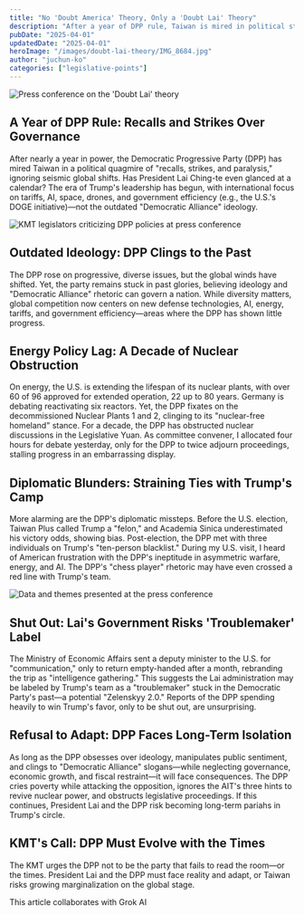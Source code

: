 ```yaml
---
title: "No 'Doubt America' Theory, Only a 'Doubt Lai' Theory"
description: "After a year of DPP rule, Taiwan is mired in political stagnation while ignoring shifting global dynamics. This article criticizes the Lai administration's failures in energy policy and diplomatic missteps."
pubDate: "2025-04-01"
updatedDate: "2025-04-01"
heroImage: "/images/doubt-lai-theory/IMG_8684.jpg"
author: "juchun-ko"
categories: ["legislative-points"]
---
```


![Press conference on the 'Doubt Lai' theory](/images/doubt-lai-theory/IMG_8684.jpg)

## A Year of DPP Rule: Recalls and Strikes Over Governance

After nearly a year in power, the Democratic Progressive Party (DPP) has mired Taiwan in a political quagmire of "recalls, strikes, and paralysis," ignoring seismic global shifts. Has President Lai Ching-te even glanced at a calendar? The era of Trump's leadership has begun, with international focus on tariffs, AI, space, drones, and government efficiency (e.g., the U.S.'s DOGE initiative)—not the outdated "Democratic Alliance" ideology.

![KMT legislators criticizing DPP policies at press conference](/images/doubt-lai-theory/IMG_8680.jpeg)

## Outdated Ideology: DPP Clings to the Past

The DPP rose on progressive, diverse issues, but the global winds have shifted. Yet, the party remains stuck in past glories, believing ideology and "Democratic Alliance" rhetoric can govern a nation. While diversity matters, global competition now centers on new defense technologies, AI, energy, tariffs, and government efficiency—areas where the DPP has shown little progress.

## Energy Policy Lag: A Decade of Nuclear Obstruction

On energy, the U.S. is extending the lifespan of its nuclear plants, with over 60 of 96 approved for extended operation, 22 up to 80 years. Germany is debating reactivating six reactors. Yet, the DPP fixates on the decommissioned Nuclear Plants 1 and 2, clinging to its "nuclear-free homeland" stance. For a decade, the DPP has obstructed nuclear discussions in the Legislative Yuan. As committee convener, I allocated four hours for debate yesterday, only for the DPP to twice adjourn proceedings, stalling progress in an embarrassing display.

## Diplomatic Blunders: Straining Ties with Trump's Camp

More alarming are the DPP's diplomatic missteps. Before the U.S. election, Taiwan Plus called Trump a "felon," and Academia Sinica underestimated his victory odds, showing bias. Post-election, the DPP met with three individuals on Trump's "ten-person blacklist." During my U.S. visit, I heard of American frustration with the DPP's ineptitude in asymmetric warfare, energy, and AI. The DPP's "chess player" rhetoric may have even crossed a red line with Trump's team.

![Data and themes presented at the press conference](/images/doubt-lai-theory/IMG_8709.jpeg)

## Shut Out: Lai's Government Risks 'Troublemaker' Label

The Ministry of Economic Affairs sent a deputy minister to the U.S. for "communication," only to return empty-handed after a month, rebranding the trip as "intelligence gathering." This suggests the Lai administration may be labeled by Trump's team as a "troublemaker" stuck in the Democratic Party's past—a potential "Zelenskyy 2.0." Reports of the DPP spending heavily to win Trump's favor, only to be shut out, are unsurprising.

## Refusal to Adapt: DPP Faces Long-Term Isolation

As long as the DPP obsesses over ideology, manipulates public sentiment, and clings to "Democratic Alliance" slogans—while neglecting governance, economic growth, and fiscal restraint—it will face consequences. The DPP cries poverty while attacking the opposition, ignores the AIT's three hints to revive nuclear power, and obstructs legislative proceedings. If this continues, President Lai and the DPP risk becoming long-term pariahs in Trump's circle.

## KMT's Call: DPP Must Evolve with the Times

The KMT urges the DPP not to be the party that fails to read the room—or the times. President Lai and the DPP must face reality and adapt, or Taiwan risks growing marginalization on the global stage.

This article collaborates with Grok AI
